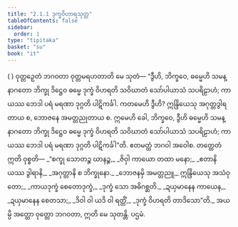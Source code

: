 ```yaml
---
title: "2.1.1 ဒုက္ခဝိဟာရသုတ္တ"
tableOfContents: false
sidebar:
  order: 1
type: "tipitaka"
basket: "su"
book: "it"
---
```



<DynamicBreadcrumb />

<Division number="28" book="it">

<Paragraph number="172" book="it">
( ) ဝုတ္တဉှေတံ ဘဂဝတာ ဝုတ္တမရဟတာတိ မေ သုတံ—
</Paragraph>

<Paragraph number="173" book="it">
“ဒွီဟိ, ဘိက္ခဝေ, ဓမ္မေဟိ သမန္နာဂတော ဘိက္ခု ဒိဋ္ဌေဝ ဓမ္မေ ဒုက္ခံ ဝိဟရတိ သဝိဃာတံ သော်ပါယာသံ သပရိဠာဟံ; ကာယဿ ဘေဒါ ပရံ မရဏာ ဒုဂ္ဂတိ ပါဋိကင်္ခါ. ကတမေဟိ ဒွီဟိ? ဣန္ဒြိယေသု အဂုတ္တဒွါရတာယ စ, ဘောဇနေ အမတ္တညုတာယ စ. ဣမေဟိ ခေါ, ဘိက္ခဝေ, ဒွီဟိ ဓမ္မေဟိ သမန္နာဂတော ဘိက္ခု ဒိဋ္ဌေဝ ဓမ္မေ ဒုက္ခံ ဝိဟရတိ သဝိဃာတံ သော်ပါယာသံ သပရိဠာဟံ; ကာယဿ ဘေဒါ ပရံ မရဏာ ဒုဂ္ဂတိ ပါဋိကင်္ခါ”တိ. ဧတမတ္ထံ ဘဂဝါ အဝေါစ. တတ္ထေတံ ဣတိ ဝုစ္စတိ—
</Paragraph>

<Paragraph number="174" type="verses" book="it">
_“စက္ခု သောတဉ္စ ဃာနဉ္စ,_  
_ဇိဝှါ ကာယော တထာ မနော;_  
_ဧတာနိ ယဿ ဒွါရာနိ,_  
_အဂုတ္တာနိ စ ဘိက္ခုနော._  

</Paragraph>

<Paragraph number="175" type="verses" book="it">
_ဘောဇနမှိ အမတ္တညူ,_  
ဣန္ဒြိယေသု အသံဝုတော;_  
_ကာယဒုက္ခံ စေတောဒုက္ခံ,_  
_ဒုက္ခံ သော အဓိဂစ္ဆတိ._  

</Paragraph>

<Paragraph number="176" type="verses" book="it">
_ဍယှမာနေန ကာယေန,_  
_ဍယှမာနေန စေတသာ;_  
_ဒိဝါ ဝါ ယဒိ ဝါ ရတ္တိံ,_  
_ဒုက္ခံ ဝိဟရတိ တာဒိသော”တိ._  

</Paragraph>

<Paragraph number="177" book="it">
အယမ္ပိ အတ္ထော ဝုတ္တော ဘဂဝတာ, ဣတိ မေ သုတန္တိ.

</Paragraph>
</Division>

<Paragraph number="178" type="center" book="it">
ပဌမံ.
</Paragraph>